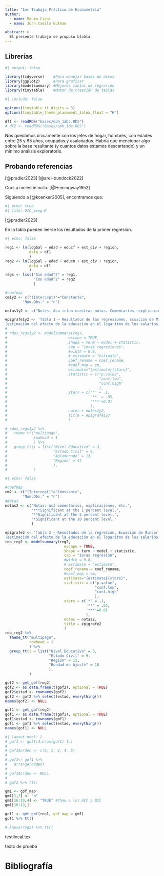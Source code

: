 ```yaml
---
title: "1er Trabajo Práctico de Econometría"
author:
  - name: Mauro Ciani
  - name: Juan Camilo Gutman

abstract: > 
  El presente trabajo se propuso blabla
---
```


## Librerías

```r
#| output: false

library(tidyverse)    #Para manejar bases de datos
library(ggplot2)      #Para graficar
library(modelsummary) #Mejores tablas de regresión 
library(tinytable)    #Motor de creación de tablas
```

```r
#| include: false

options(tinytable_tt_digits = 3)
options(tinytable_theme_placement_latex_float = "H")
```

```r
df1 <- readRDS("bases/eph_1abc.RDS")
# df2 <- readRDS("Bases/eph_1de.RDS")
```

Nos quedamos únicamente con los jefes de hogar, hombres, con edades entre 25 y 65 años, ocupados y asalariados. Habría que mencionar algo sobre la base resultante (y cuantos datos estamos descartando) y un mínimo análisis exploratorio.

## Probando referencias

[@pradier2023] [@arel-bundock2022]

Cras a molestie nulla. [@Hemingway1952]

Siguiendo a [@koenker2005], encontramos que:

```r
#| echo: true
#| file: 01C_qreg.R
```

[@pradier2023]

En la tabla pueden leerse los resultados de la primer regresión.

```{=tex}
\newpage
\KOMAoptions{paper=landscape,pagesize}
\recalctypearea
```
```r
#| echo: false

reg1 <- lm(logSal ~ edad + educf + est_civ + region,
           data = df1
           )
reg2 <- lm(logSal ~ edad + educn + est_civ + region,
           data = df1
           )
regs <- list("Sin edad^2" = reg1,
             "Con edad^2" = reg2
             )

#coefmap
cm1y2 <- c("(Intercept)"="Constante",
        "Num.Obs." = "n")

notas1y2 <- c("Notes: Aca irían nuestras notas. Comentarios, explicaciones. Elegancia.")

epigrafe1y2 <- 'Tabla 1 — Resultados de las regresiones, Ecuación de Mincer
(estimación del efecto de la educación en el logaritmo de los salarios, controlando por...)'
# 
# rdos_regs1y2 <- modelsummary(regs,
#                            escape = TRUE,
#                            shape = term ~ model + statistic,
#                            cap = "1eras regresiones",
#                            #width = 0.8,
#                            # estimate = "estimate",
#                            coef_rename = coef_rename,
#                            #coef_map = cm,
#                            estimate="{estimate}{stars}",
#                            statistic = c("p.value",
#                                          "conf.low",
#                                          "conf.high"
#                                          ),
#                            stars = c('*' = .1,
#                                      '**' = .05,
#                                      '***'=0.01
#                                      ),
#                            notes = notas1y2,
#                            title = epigrafe1y2
#                            )

# rdos_regs1y2 %>%
#   theme_tt("multipage",
#            rowhead = 1
#            ) %>%
#   group_tt(i = list("Nivel Educativo" = 3,
#                     "Estado Civil" = 9,
#                     "Aglomerado" = 13,
#                     "Región" = 44
#                     ),
#            )
```

```r
#| echo: false

#coefmap
cm2 <- c("(Intercept)"="Constante",
        "Num.Obs." = "n")
#Notas
notas2 <- c("Notas: Acá comentarios, explicaciones, etc.",
            "***Significant at the 1 percent level.",
            "**Significant at the 5 percent level.",
            "*Significant at the 10 percent level."
            )

epigrafe2 <- 'Tabla 2 — Resultados de la regresión, Ecuación de Mincer
(estimación del efecto de la educación en el logaritmo de los salarios, controlando por...)'
rdo_reg2 <- modelsummary(reg2,
                           escape = TRUE,
                           shape = term ~ model + statistic,
                           cap = "1eras regresión",
                           #width = 0.8,
                           # estimate = "estimate",
                           coef_rename = coef_rename,
                           #coef_map = cm,
                           estimate="{estimate}{stars}",
                           statistic = c("p.value",
                                         "conf.low",
                                         "conf.high"
                                         ),
                           stars = c('*' = .1,
                                     '**' = .05,
                                     '***'=0.01
                                     ),
                           notes = notas2,
                           title = epigrafe2
                           )
rdo_reg2 %>%
  theme_tt("multipage",
           rowhead = 1
           ) %>%
  group_tt(i = list("Nivel Educativo" = 3,
                    "Estado Civil" = 9,
                    "Región" = 13,
                    "Bondad de Ajuste" = 18
                    ),
           )
```

```r
gof2 <- get_gof(reg2)
gof2 <- as.data.frame(t(gof2), optional = TRUE)
gof2$estad <- rownames(gof2)
gof2 <- gof2 %>% select(estad, everything())
names(gof2) <- NULL

gof1 <- get_gof(reg2)
gof1 <- as.data.frame(t(gof1), optional = TRUE)
gof1$estad <- rownames(gof1)
gof1 <- gof1 %>% select(estad, everything())
names(gof1) <- NULL
```

```r
#| layout-ncol: 2
# gof1 <- gof1[4:nrow(gof1)-1,]
# 
# gof1$orden <- c(3, 1, 2, 4, 5)
# 
# gof1<- gof1 %>%
#   arrange(orden)
# 
# gof1$orden <- NULL
# 
# gof2 %>% tt()
```

```r
gm1 <- gof_map
gm1[1,2] <- "n"
gm1[16:19,4] <- "TRUE" #Chau a los AIC y BIC
gm1[16:19,]

gof1 <- get_gof(reg1, gof_map = gm1)
gof1 %>% tt()
```

```r
# Anova(reg2) %>% tt()
```

\input

testlineal.tex

```{=tex}
\newpage
\KOMAoptions{paper=portrait,pagesize}
\recalctypearea
```
texto de prueba

# Bibliografía
